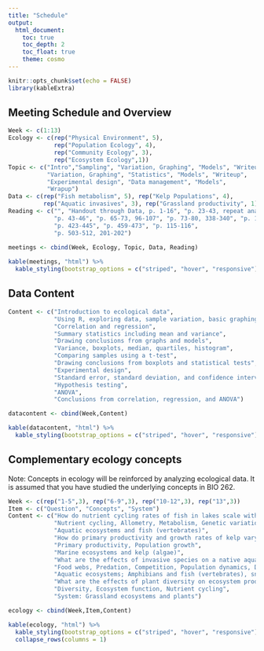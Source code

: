 ```yaml
---
title: "Schedule"
output: 
  html_document:
    toc: true
    toc_depth: 2
    toc_float: true
    theme: cosmo
---
```

```r
knitr::opts_chunk$set(echo = FALSE)
library(kableExtra)
```

## Meeting Schedule and Overview

```r
Week <- c(1:13)
Ecology <- c(rep("Physical Environment", 5),
             rep("Population Ecology", 4),
             rep("Community Ecology", 3),
             rep("Ecosystem Ecology",1))
Topic <- c("Intro","Sampling", "Variation, Graphing", "Models", "Writeup",
           "Variation, Graphing", "Statistics", "Models", "Writeup",
           "Experimental design", "Data management", "Models",
           "Wrapup")
Data <- c(rep("Fish metabolism", 5), rep("Kelp Populations", 4),
          rep("Aquatic invasives", 3), rep("Grassland productivity", 1))
Reading <- c("", "Handout through Data, p. 1-16", "p. 23-43, repeat analysis for P", "p. 539-547", "https://tinyurl.com/fig-capt, p. 149-167", 
             "p. 43-46", "p. 65-73, 96-107", "p. 73-80, 338-340", "p. 176-177",
             "p. 423-445", "p. 459-473", "p. 115-116", 
             "p. 503-512, 201-202")
 
meetings <- cbind(Week, Ecology, Topic, Data, Reading)

kable(meetings, "html") %>%  
  kable_styling(bootstrap_options = c("striped", "hover", "responsive"))
```

## Data Content

```r
Content <- c("Introduction to ecological data",
             "Using R, exploring data, sample variation, basic graphing",
             "Correlation and regression",
             "Summary statistics including mean and variance",
             "Drawing conclusions from graphs and models",
             "Variance, boxplots, median, quartiles, histogram",
             "Comparing samples using a t-test",
             "Drawing conclusions from boxplots and statistical tests",
             "Experimental design",
             "Standard error, standard deviation, and confidence intervals",
             "Hypothesis testing",
             "ANOVA",
             "Conclusions from correlation, regression, and ANOVA")

datacontent <- cbind(Week,Content)

kable(datacontent, "html") %>%  
  kable_styling(bootstrap_options = c("striped", "hover", "responsive"))
```

## Complementary ecology concepts

Note: Concepts in ecology will be reinforced by analyzing ecological data. It is assumed that you have studied the underlying concepts in BIO 262.

```r
Week <- c(rep("1-5",3), rep("6-9",3), rep("10-12",3), rep("13",3))
Item <- c("Question", "Concepts", "System")
Content <- c("How do nutrient cycling rates of fish in lakes scale with body size and temperature?",
             "Nutrient cycling, Allometry, Metabolism, Genetic variation",
             "Aquatic ecosystems and fish (vertebrates)",
             "How do primary productivity and growth rates of kelp vary among seasons, years, and sites?",
             "Primary productivity, Population growth",
             "Marine ecosystems and kelp (algae)",
             "What are the effects of invasive species on a native aquatic community?",
             "Food webs, Predation, Competition, Population dynamics, Direct and indirect effects",
             "Aquatic ecosystems; Amphibians and fish (vertebrates), snails and Daphnia (invertebrates), algae",
             "What are the effects of plant diversity on ecosystem productivity?",
             "Diversity, Ecosystem function, Nutrient cycling",
             "System: Grassland ecosystems and plants")

ecology <- cbind(Week,Item,Content)

kable(ecology, "html") %>%  
  kable_styling(bootstrap_options = c("striped", "hover", "responsive")) %>%
  collapse_rows(columns = 1)
```